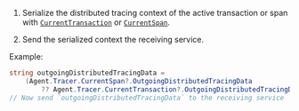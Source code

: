 


1. Serialize the distributed tracing context of the active transaction or span with
    [`CurrentTransaction`](((apm-dotnet-ref))/public-api.html#api-current-transaction) or
    [`CurrentSpan`](((apm-dotnet-ref))/public-api.html#api-current-span).

1. Send the serialized context the receiving service.

Example:

```csharp
string outgoingDistributedTracingData =
    (Agent.Tracer.CurrentSpan?.OutgoingDistributedTracingData
        ?? Agent.Tracer.CurrentTransaction?.OutgoingDistributedTracingData)?.SerializeToString();
// Now send `outgoingDistributedTracingData` to the receiving service
```
